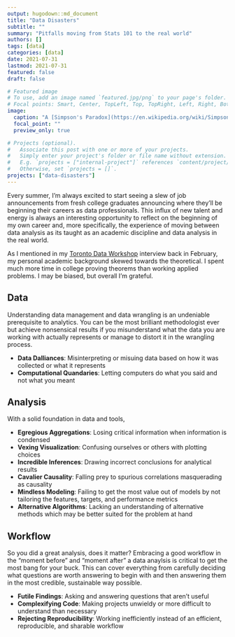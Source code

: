 ```yaml
---
output: hugodown::md_document
title: "Data Disasters"
subtitle: ""
summary: "Pitfalls moving from Stats 101 to the real world"
authors: []
tags: [data]
categories: [data]
date: 2021-07-31
lastmod: 2021-07-31
featured: false
draft: false

# Featured image
# To use, add an image named `featured.jpg/png` to your page's folder.
# Focal points: Smart, Center, TopLeft, Top, TopRight, Left, Right, BottomLeft, Bottom, BottomRight.
image:
  caption: "A [Simpson's Paradox](https://en.wikipedia.org/wiki/Simpson%27s_paradox)-esque data disaster"
  focal_point: ""
  preview_only: true

# Projects (optional).
#   Associate this post with one or more of your projects.
#   Simply enter your project's folder or file name without extension.
#   E.g. `projects = ["internal-project"]` references `content/project/deep-learning/index.md`.
#   Otherwise, set `projects = []`.
projects: ["data-disasters"]
---
```


Every summer, I'm always excited to start seeing a slew of job announcements from fresh college graduates announcing where they'll be beginning their careers as data professionals. This influx of new talent and energy is always an interesting opportunity to reflect on the beginning of my own career and, more specifically, the experience of moving between data analysis as its taught as an academic discipline and data analysis in the real world. 

As I mentioned in my [Toronto Data Workshop](https://www.youtube.com/watch?v=VP3BBZ7poc0) interview back in February, my personal academic background skewed towards the theoretical. I spent much more time in college proving theorems than working applied problems. I may be biased, but overall I'm grateful.  

## Data

Understanding data management and data wrangling is an undeniable prerequisite to analytics. You can be the most brilliant methodologist ever but achieve nonsensical results if you misunderstand what the data you are working with actually represents or manage to distort it in the wrangling process.

- **Data Dalliances**: Misinterpreting or misuing data based on how it was collected or what it represents 
- **Computational Quandaries**: Letting computers do what you said and not what you meant

## Analysis 

With a solid foundation in data and tools, 

- **Egregious Aggregations**: Losing critical information when information is condensed
- **Vexing Visualization**: Confusing ourselves or others with plotting choices
- **Incredible Inferences**: Drawing incorrect conclusions for analytical results
- **Cavalier Causality**: Falling prey to spurious correlations masquerading as causality 
- **Mindless Modeling**: Failing to get the most value out of models by not tailoring the features, targets, and performance metrics 
- **Alternative Algorithms**: Lacking an understanding of alternative methods which may be better suited for the problem at hand

## Workflow 

So you did a great analysis, does it matter? Embracing a good workflow in the "moment before" and "moment after" a data anaylsis is critical to get the most bang for your buck. This can cover everything from carefully deciding what questions are worth answering to begin with and then answering them in the most credible, sustainable way possible.

- **Futile Findings**: Asking and answering questions that aren't useful
- **Complexifying Code**: Making projects unwieldy or more difficult to understand than necessary
- **Rejecting Reproducibility**: Working inefficiently instead of an efficient, reproducible, and sharable workflow



